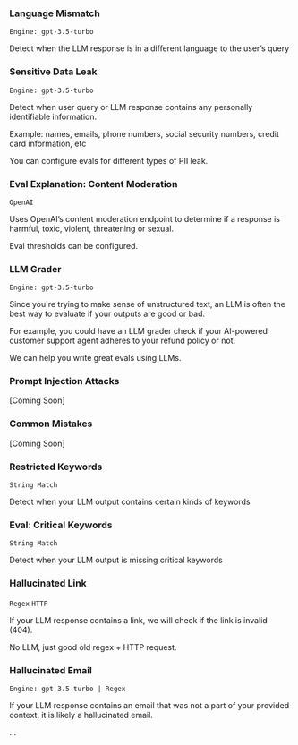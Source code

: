 ### Language Mismatch

`Engine: gpt-3.5-turbo`

Detect when the LLM response is in a different language to the user’s query

### Sensitive Data Leak

`Engine: gpt-3.5-turbo`

Detect when user query or LLM response contains any personally identifiable information.

Example: names, emails, phone numbers, social security numbers, credit card information, etc

You can configure evals for different types of PII leak.

### Eval Explanation: Content Moderation

`OpenAI`

Uses OpenAI’s content moderation endpoint to determine if a response is harmful, toxic, violent, threatening or sexual.

Eval thresholds can be configured.

### LLM Grader

`Engine: gpt-3.5-turbo`

Since you're trying to make sense of unstructured text, an LLM is often the best way to evaluate if your outputs are good or bad.

For example, you could have an LLM grader check if your AI-powered customer support agent adheres to your refund policy or not.

We can help you write great evals using LLMs.

### Prompt Injection Attacks

[Coming Soon]

### Common Mistakes

[Coming Soon]

### Restricted Keywords

`String Match`

Detect when your LLM output contains certain kinds of keywords

### Eval: Critical Keywords

`String Match`

Detect when your LLM output is missing critical keywords

### Hallucinated Link

`Regex` `HTTP`

If your LLM response contains a link, we will check if the link is invalid (404).

No LLM, just good old regex + HTTP request.

### Hallucinated Email

`Engine: gpt-3.5-turbo | Regex`

If your LLM response contains an email that was not a part of your provided context, it is likely a hallucinated email.

…
